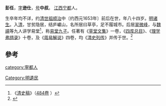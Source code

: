 '''彭任'''，[[表字|字]]'''逊仕'''，[[号|号]]'''中叔'''。 [[江西|江西]][[宁都|宁都]]人。

生卒年均不详，约[[清世祖|清世祖]][[顺治|顺治]]中〔约西元1653年〕前后在世，年八十四岁。[[明|明]][[诸生|诸生]]。入[[清|清]]，甘贫隐居，结庐巘山，名所居曰草亭，足不履城市。后居[[翠微山|翠微峰]]，与[[魏禧|魏禧]]等九人讲学易堂<ref>《[[清史稿|清史稿]]》（[http://zh.wikisource.org/wiki/%E6%B8%85%E5%8F%B2%E7%A8%BF/%E5%8D%B7484 484卷] {{Wayback|url=http://zh.wikisource.org/wiki/%E6%B8%85%E5%8F%B2%E7%A8%BF/%E5%8D%B7484 |date=20201031192505 }}）</ref>，称[[易堂九子|易堂九子]]。任著有《[[草堂文集|草堂文集]]》一卷，《[[四库总目|四库总目]]》、《[[理学弗措录|理学弗措录]]》十卷，及《[[周易解说|周易解说]]》四卷，均《[[清史列传|清史列传]]》并传于世。<ref>{{Cite web |url=http://www.gg-art.com/dictionary/dcontent_b.php?bookid=34&name=%B4%5E&columns=2&bookdetailid=66042 |title=中國古代名人錄--彭任 |access-date=2013-11-15 |archive-date=2019-09-19 |archive-url=https://web.archive.org/web/20190919040146/http://www.gg-art.com/dictionary/dcontent_b.php?bookid=34&name=%B4%5E&columns=2&bookdetailid=66042 }}</ref>

==參考==
{{reflist}}
{{易堂九子}}
{{明清之际江西诸子}}
{{China-historian-stub}}
[[category:寧都人|category:寧都人]]
[[Category:明遺民|Category:明遺民]]